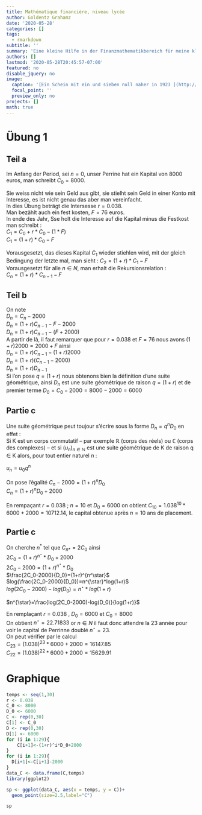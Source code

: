 ```yaml
---
title: Mathématique financière, niveau lycée
author: Goldentz Grahamz
date: '2020-05-28'
categories: []
tags:
  - rmarkdown
subtitle: ''
summary: 'Eine kleine Hilfe in der Finanzmathematikbereich für meine kleine Schwester.'
authors: []
lastmod: '2020-05-28T20:45:57-07:00'
featured: no
disable_jquery: no
image:
  caption: '[Ein Schein mit ein und sieben null naher in 1923 ](http://www.nithart.com/images/monnaies/inflalle/dmwiesba.jpg)'
  focal_point: ''
  preview_only: no
projects: []
math: true
---
```

# Übung 1

## Teil a

Im Anfang der Period, sei $n=0$, unser Perrine hat ein Kapital von $8000$ euros, man schreibt $C_0=8000$.   
    
Sie weiss nicht wie sein Geld aus gibt, sie stielht sein Geld in einer Konto mit Interesse, es ist nicht genau das aber man vereinfacht.  
In dies Übung beträgt die Intersesse $r=0.038$.    
Man bezählt auch ein fest kosten, $F=76$ euros.    
In ende des Jahr, Sse holt die Interesse auf die Kapital minus die Festkost man schreibt  :    
$C_1=C_0+r*C_0-(1*F)$    
$C_1=(1+r)*C_0-F$  
      
Vorausgesetzt, das dieses Kapital $C_1$ wieder stiehlen wird, mit der gleich Bedingung der letzte mal, man sieht :
$C_2=(1+r)*C_1-F$  
Vorausgesetzt für alle $n \in N$, man erhalt die Rekursionsrelation :  
$C_n=(1+r)*C_{n-1}-F$  
  
## Teil b
  
On note  
$D_n=C_n-2000$  
$D_n=(1+r)C_{n-1}-F-2000$  
$D_n=(1+r)C_{n-1}-(F+2000)$     
A partir de là, il faut remarquer que pour $r=0.038$ et $F=76$ nous avons $(1+r)2000=2000+F$ ainsi     
$D_n=(1+r)C_{n-1}-(1+r)2000$  
$D_n=(1+r)(C_{n-1}-2000)$  
$D_n=(1+r)D_{n-1}$  
Si l'on pose $q=(1+r)$ nous obtenons bien la définition d'une suite géométrique, ainsi $D_n$ est une suite géométrique de raison $q=(1+r)$ et de premier terme $D_0=C_0-2000=8000-2000=6000$  

## Partie c
  
Une suite géométrique peut toujour s'écrire sous la forme $D_n=q^nD_0$ en effet :    
Si K est un corps commutatif – par exemple ℝ (corps des réels) ou ℂ (corps des complexes) – et si ${\displaystyle (u_{n})_{n\in \mathbb {N} }}$ est une suite géométrique de K de raison q ∈ K alors, pour tout entier naturel $n$ : 
    
${\displaystyle u_{n}=u_{0}q^{n}}$    
  
On pose l'égalité $C_n-2000=(1+r)^nD_0$  
$C_n=(1+r)^nD_0+2000$  

En rempaçant $r=0.038$ ; $n=10$ et $D_0=6000$ on obtient $C_{10}=1.038^{10}*6000+2000=10712.14$, le capital obtenue après $n=10$ ans de placement.  
  
## Partie c
  
On cherche $n^*$ tel que $C_{n*}=2C_0$ ainsi   
$2C_0=(1+r)^{n^\star}*D_0+2000$      
$2C_0-2000=(1+r)^{n^\star}*D_0$   
$\frac{2C_0-2000}{D_0}=(1+r)^{n^\star}$      
$log(\frac{2C_0-2000}{D_0})=n^{\star}*log(1+r)$   
$log(2C_0-2000)-log(D_0)=n^{\star}*log(1+r)$  

$n^{\star}=\frac{log(2C_0-2000)-log(D_0)}{log(1+r)}$  

En remplaçant  $r=0.038$ , $D_0=6000$ et $C_0=8000$    
On obtient $n^{\star}=22.71833$ or $n \in N$ il faut donc attendre la $23$ année pour voir le capital de Perrinne doublé $n^{\star}=23$.  
On peut vérifier par le calcul  
$C_{23}=(1.038)^{23}*6000 +2000=16147.85$  
$C_{22}=(1.038)^{22}*6000 +2000=15629.91$  

# Graphique

```r
  
temps <- seq(1,30)
r <- 0.038
C_0 <- 8000
D_0 <- 6000
C <- rep(0,30)
C[1] <- C_0
D <- rep(0,30)
D[1] <- 6000
for (i in 1:29){
    C[i+1]<-(1+r)^i*D_0+2000
}
for (i in 1:29){
  D[i+1]<-C[i+1]-2000
}
data_C <- data.frame(C,temps)
library(ggplot2)

sp <- ggplot(data_C, aes(x = temps, y = C))+ 
  geom_point(size=2.5,label="C") 

sp
```
